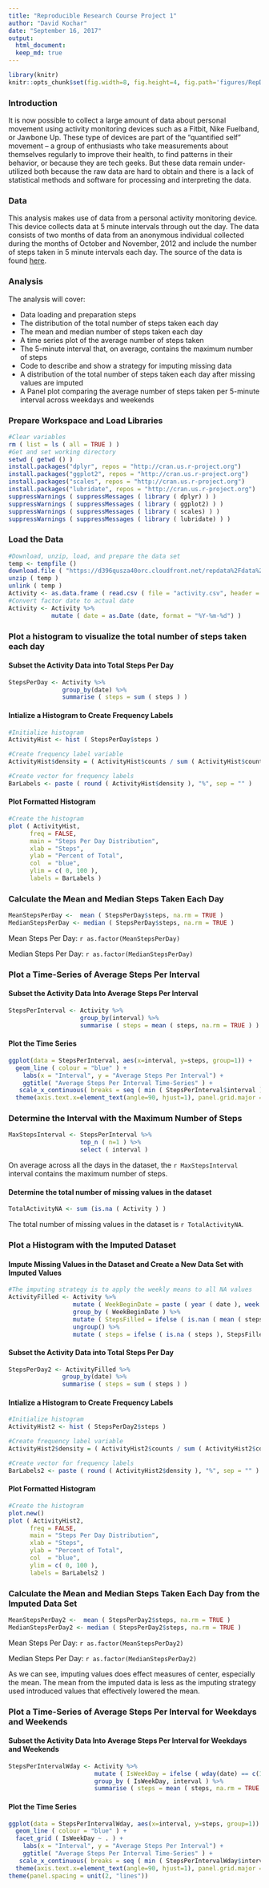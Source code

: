 ```yaml
---
title: "Reproducible Research Course Project 1"
author: "David Kochar"
date: "September 16, 2017"
output: 
  html_document: 
  keep_md: true
---
```


```r
library(knitr)
knitr::opts_chunk$set(fig.width=8, fig.height=4, fig.path='figures/RepDataAssignment1_', echo=TRUE, warning=FALSE, message=FALSE)
```

### Introduction

It is now possible to collect a large amount of data about personal movement using activity monitoring devices such as a Fitbit, Nike Fuelband, or Jawbone Up. These type of devices are part of the “quantified self” movement – a group of enthusiasts who take measurements about themselves regularly to improve their health, to find patterns in their behavior, or because they are tech geeks. But these data remain under-utilized both because the raw data are hard to obtain and there is a lack of statistical methods and software for processing and interpreting the data.

### Data
This analysis makes use of data from a personal activity monitoring device. This device collects data at 5 minute intervals through out the day. The data consists of two months of data from an anonymous individual collected during the months of October and November, 2012 and include the number of steps taken in 5 minute intervals each day. The source of the data is found [here](https://d396qusza40orc.cloudfront.net/repdata%2Fdata%2Factivity.zip).

### Analysis
The analysis will cover:

* Data loading and preparation steps
* The distribution of the total number of steps taken each day
* The mean and median number of steps taken each day
* A time series plot of the average number of steps taken
* The 5-minute interval that, on average, contains the maximum number of steps
* Code to describe and show a strategy for imputing missing data
* A distribution of the total number of steps taken each day after missing values are imputed
* A Panel plot comparing the average number of steps taken per 5-minute interval across weekdays and weekends

### Prepare Workspace and Load Libraries
```r
#Clear variables
rm ( list = ls ( all = TRUE ) )
#Get and set working directory
setwd ( getwd () )
install.packages("dplyr", repos = "http://cran.us.r-project.org")
install.packages("ggplot2", repos = "http://cran.us.r-project.org")
install.packages("scales", repos = "http://cran.us.r-project.org")
install.packages("lubridate", repos = "http://cran.us.r-project.org")
suppressWarnings ( suppressMessages ( library ( dplyr) ) )
suppressWarnings ( suppressMessages ( library ( ggplot2) ) )
suppressWarnings ( suppressMessages ( library ( scales) ) )
suppressWarnings ( suppressMessages ( library ( lubridate) ) )
```


### Load the Data
```r
#Download, unzip, load, and prepare the data set
temp <- tempfile ()
download.file ( "https://d396qusza40orc.cloudfront.net/repdata%2Fdata%2Factivity.zip", temp )
unzip ( temp )
unlink ( temp )
Activity <- as.data.frame ( read.csv ( file = "activity.csv", header = TRUE, sep = "," ) )
#Convert factor date to actual date
Activity <- Activity %>% 
            mutate ( date = as.Date (date, format = "%Y-%m-%d") )
```

### Plot a histogram to visualize the total number of steps taken each day


#### Subset the Activity Data into Total Steps Per Day
```r
StepsPerDay <- Activity %>%
               group_by(date) %>%
               summarise ( steps = sum ( steps ) )
```


#### Intialize a Histogram to Create Frequency Labels
```r
#Initialize histogram
ActivityHist <- hist ( StepsPerDay$steps ) 

#Create frequency label variable
ActivityHist$density = ( ActivityHist$counts / sum ( ActivityHist$counts ) ) * 100

#Create vector for frequency labels
BarLabels <- paste ( round ( ActivityHist$density ), "%", sep = "" )
```


#### Plot Formatted Histogram
```r
#Create the histogram
plot ( ActivityHist, 
      freq = FALSE,
      main = "Steps Per Day Distribution", 
      xlab = "Steps", 
      ylab = "Percent of Total",
      col  = "blue",
      ylim = c( 0, 100 ),
      labels = BarLabels )
```


### Calculate the Mean and Median Steps Taken Each Day
```r
MeanStepsPerDay <-  mean ( StepsPerDay$steps, na.rm = TRUE )
MedianStepsPerDay <- median ( StepsPerDay$steps, na.rm = TRUE )
```

Mean Steps Per Day:   `r as.factor(MeanStepsPerDay)`

Median Steps Per Day: `r as.factor(MedianStepsPerDay)`



### Plot a Time-Series of Average Steps Per Interval


#### Subset the Activity Data Into Average Steps Per Interval
```r
StepsPerInterval <- Activity %>%
                    group_by(interval) %>%
                    summarise ( steps = mean ( steps, na.rm = TRUE ) )
```


#### Plot the Time Series
```r
ggplot(data = StepsPerInterval, aes(x=interval, y=steps, group=1)) +
  geom_line ( colour = "blue" ) +
	labs(x = "Interval", y = "Average Steps Per Interval") +
	ggtitle( "Average Steps Per Interval Time-Series" ) + 
   scale_x_continuous( breaks = seq ( min ( StepsPerInterval$interval ), max ( StepsPerInterval$interval ), by = 250 ) ) +
  theme(axis.text.x=element_text(angle=90, hjust=1), panel.grid.major =     element_blank(),   panel.grid.minor = element_blank(), panel.background = element_blank(), axis.line = element_line(colour = "black"))
```


### Determine the Interval with the Maximum Number of Steps
```r
MaxStepsInterval <- StepsPerInterval %>% 
                    top_n ( n=1 ) %>% 
                    select ( interval )
```


On average across all the days in the dataset, the `r MaxStepsInterval` interval contains the maximum number of steps.



#### Determine the total number of missing values in the dataset
```r
TotalActivityNA <- sum (is.na ( Activity ) )
```

The total number of missing values in the dataset is `r TotalActivityNA`.



### Plot a Histogram with the Imputed Dataset


#### Impute Missing Values in the Dataset and Create a New Data Set with Imputed Values
```r
#The imputing strategy is to apply the weekly means to all NA values
ActivityFilled <- Activity %>%
                  mutate ( WeekBeginDate = paste ( year ( date ), week (date ) ) )   %>%
                  group_by ( WeekBeginDate ) %>%
                  mutate ( StepsFilled = ifelse ( is.nan ( mean ( steps, na.rm = TRUE  ) ), 0, mean ( steps, na.rm = TRUE  ) ) )                    %>%
                  ungroup() %>%
                  mutate ( steps = ifelse ( is.na ( steps ), StepsFilled, steps ) )
```


#### Subset the Activity Data into Total Steps Per Day
```r
StepsPerDay2 <- ActivityFilled %>%
               group_by(date) %>%
               summarise ( steps = sum ( steps ) )
```


#### Intialize a Histogram to Create Frequency Labels
```r
#Initialize histogram
ActivityHist2 <- hist ( StepsPerDay2$steps ) 

#Create frequency label variable
ActivityHist2$density = ( ActivityHist2$counts / sum ( ActivityHist2$counts ) ) * 100

#Create vector for frequency labels
BarLabels2 <- paste ( round ( ActivityHist2$density ), "%", sep = "" )
```


#### Plot Formatted Histogram
```r
#Create the histogram
plot.new()
plot ( ActivityHist2, 
      freq = FALSE,
      main = "Steps Per Day Distribution", 
      xlab = "Steps", 
      ylab = "Percent of Total",
      col  = "blue",
      ylim = c( 0, 100 ),
      labels = BarLabels2 )
```


### Calculate the Mean and Median Steps Taken Each Day from the Imputed Data Set
```r
MeanStepsPerDay2 <-  mean ( StepsPerDay2$steps, na.rm = TRUE )
MedianStepsPerDay2 <- median ( StepsPerDay2$steps, na.rm = TRUE )
```

Mean Steps Per Day:   `r as.factor(MeanStepsPerDay2)`

Median Steps Per Day: `r as.factor(MedianStepsPerDay2)`

As we can see, imputing values does effect measures of center, especially the mean. The mean from the imputed data is less as the imputing strategy used introduced values that effectively lowered the mean.



### Plot a Time-Series of Average Steps Per Interval for Weekdays and Weekends


#### Subset the Activity Data Into Average Steps Per Interval for Weekdays and Weekends
```r
StepsPerIntervalWday <- Activity %>%
                        mutate ( IsWeekDay = ifelse ( wday(date) == c(1,7), "Weekend", "Weekday") ) %>%
                        group_by ( IsWeekDay, interval ) %>%
                        summarise ( steps = mean ( steps, na.rm = TRUE ) )
```


#### Plot the Time Series
```r
ggplot(data = StepsPerIntervalWday, aes(x=interval, y=steps, group=1)) +
  geom_line ( colour = "blue" ) +
  facet_grid ( IsWeekDay ~ . ) +
	labs(x = "Interval", y = "Average Steps Per Interval") +
	ggtitle( "Average Steps Per Interval Time-Series" ) + 
   scale_x_continuous( breaks = seq ( min ( StepsPerIntervalWday$interval ), max ( StepsPerIntervalWday$interval ), by = 250 ) ) +
  theme(axis.text.x=element_text(angle=90, hjust=1), panel.grid.major =     element_blank(),   panel.grid.minor = element_blank(), panel.background = element_blank(), axis.line = element_line(colour = "black")) +
theme(panel.spacing = unit(2, "lines"))
```